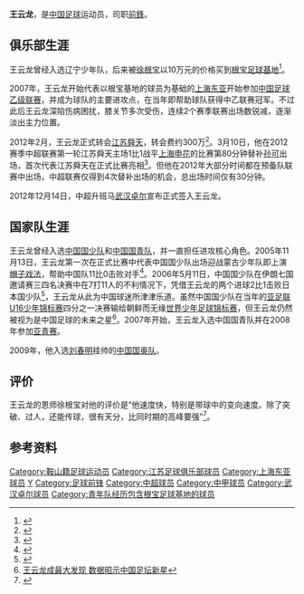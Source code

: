 {{Otheruses|subject=一位足球运动员|other=同名人物|王云龙 (消歧义)}}{{Football player infobox
| playername = 王云龙
| fullname = 王云龙
| englishfullname = Wang Yunlong
| countryofbirth = {{CHN}}
| cityofbirth = [[辽宁|辽宁]][[鞍山|鞍山]]
| dateofbirth = {{birth date and age|1990|2|22}}
| height = {{height|m=1.70}}
| position = 前锋/前腰
| currentclub = [[浙江毅腾|浙江毅腾]]  
| clubnumber = 22
| youthyears1 = 2004-05
| youthclubs1 = 根宝足球学校
| years1 = 2006-2011年     | clubs1 = [[上海东亚|上海东亚]]                        | caps1 = 49       | goals1 = 7
| years2 = 2012年          | clubs2 = [[江苏舜天足球俱乐部|江苏舜天]]                        | caps2 = 4        | goals2 = 0
| years3 = 2013-2014年     | clubs3 = [[武汉卓尔职业足球俱乐部|武汉卓尔]] | caps3 = 15       | goals3 = 0
| years4 = 2014年          | clubs4 = →[[江西联盛|江西联盛]]（租借）              | caps4 = 17       | goals4 = 8
| years5 = 2015-2016年     | clubs5 = [[内蒙古中优|内蒙古中优]]                      | caps5 = 26       | goals5 = 6
| years6 = 2017-           | clubs6 = [[浙江毅腾|浙江毅腾]]                        | caps6 =          | goals6 = 
| nationalyears1 =2005-2006
| nationalteam1 =[[中国国少队|中国国少队]]
| nationalcaps1= 
| nationalgoals1 = 
| nationalyears2 =2007-2008
| nationalteam2 =[[中国国青队|中国国青队]]
| nationalcaps2= 
| nationalgoals2 = 
| nationalyears3 =2009-2010
| nationalteam3 =[[中国国奥队|中国国奥队]]
| nationalcaps3= 
| nationalgoals3 = 
| pcupdate = 2014年11月3日 |
| ntupdate =  |
|}}
'''王云龙'''{{BD|1990年|2月22日|||Wang, Yunlong}}，是[[中国|中国]][[足球|足球]]运动员，司职[[前锋_(足球)|前鋒]]。

==俱乐部生涯==
王云龙曾经入选辽宁少年队，后来被[[徐根宝|徐根宝]]以10万元的价格买到[[根宝足球基地|根宝足球基地]]<ref>{{Cite web |url=http://cnsoccer.titan24.com/2009-08-21/42761.html |title=王云龙10万被徐根宝挖走:这个身高对踢球影响不了 |access-date=2009-12-30 |archive-date=2012-05-30 |archive-url=https://web.archive.org/web/20120530174241/http://cnsoccer.titan24.com/2009-08-21/42761.html |dead-url=no }}</ref>。

2007年，王云龙开始代表以根宝基地的球员为基础的[[上海东亚足球俱乐部|上海东亚]]开始参加[[中国足球乙级联赛|中国足球乙级联赛]]，并成为球队的主要进攻点，在当年即帮助球队获得中乙联赛冠军。不过此后王云龙深陷伤病困扰，膝关节多次受伤，连续2个赛季联赛出场数锐减，逐渐淡出主力位置。

2012年2月，王云龙正式转会[[江苏舜天足球俱乐部|江苏舜天]]，转会费约300万<ref>{{Cite web |url=http://sports.sina.com.cn/j/2012-02-02/19375927753.shtml |title=江苏舜天官方宣布内援第二签 前东亚90后新星加盟 |accessdate=2012-02-02 |archive-date=2012-02-05 |archive-url=https://web.archive.org/web/20120205062715/http://sports.sina.com.cn/j/2012-02-02/19375927753.shtml |dead-url=no }}</ref>。3月10日，他在2012赛季中超联赛第一轮江苏舜天主场1比1战平[[上海申花|上海申花]]的比赛第80分钟替补[[孙可|孙可]]出场，首次代表江苏舜天在正式比赛亮相<ref>{{Cite web |url=http://sports.163.com/12/0310/21/7S9172J400051C89.html |title=中超-阿内尔卡休战乔尔首秀救主 申花1-1平舜天 |accessdate=2012-11-15 |archive-date=2012-11-11 |archive-url=https://web.archive.org/web/20121111115328/http://sports.163.com/12/0310/21/7S9172J400051C89.html |dead-url=no }}</ref>。但他在2012年大部分时间都在预备队联赛中出场，中超联赛仅得到4次替补出场的机会，总出场时间仅有30分钟。

2012年12月14日，中超升班马[[武汉卓尔职业足球俱乐部|武汉卓尔]]宣布正式签入王云龙。

==国家队生涯==
王云龙曾经入选[[中国国少队|中国国少队]]和[[中国国青队|中国国青队]]，并一直担任进攻核心角色。2005年11月13日，王云龙第一次在正式比赛中代表中国国少队出场迎战蒙古少年队即上演[[帽子戏法|帽子戏法]]，帮助中国队11比0击败对手<ref>{{Cite web |url=http://www.cctv.com/news/sports/football/chinateam/20051114/100221.shtml |title=张浩独进5球 国少队11比0猛灌蒙古 |accessdate=2009-12-30 |archive-date=2005-11-24 |archive-url=https://web.archive.org/web/20051124170253/http://www.cctv.com/news/sports/football/chinateam/20051114/100221.shtml |dead-url=no }}</ref>。2006年5月11日，中国国少队在伊朗七国邀请赛三四名决赛中在7打11人的不利情况下，凭借王云龙的两个进球2比1击败日本国少队<ref>{{Cite web |url=http://sports.163.com/06/0512/10/2GTPQ2VM00051O94.html |title=国少4红牌详细描述 梅开二度王云龙专克日本 |access-date=2009-12-30 |archive-url=https://web.archive.org/web/20070311011400/http://sports.163.com/06/0512/10/2GTPQ2VM00051O94.html |archive-date=2007-03-11 |dead-url=yes }}</ref>，王云龙从此为中国球迷所津津乐道。虽然中国国少队在当年的[[亚足联U16少年锦标赛|亚足联U16少年锦标赛]]四分之一决赛输给朝鲜而无缘[[世界少年足球锦标赛|世界少年足球锦标赛]]，但王云龙仍然被视为是中国足球的未来之星<ref>[http://news.dayoo.com/sports/gb/content/2006-09/14/content_2632667.htm 王云龙成最大发现 数据昭示中国足坛新星]{{dead link|date=2018年3月 |bot=InternetArchiveBot |fix-attempted=yes }}</ref>。2007年开始，王云龙入选中国国青队并在2008年参加[[亚足联U19青年锦标赛|亚青赛]]。

2009年，他入选[[刘春明_(足球运动员)|刘春明]]挂帅的[[中国国奥队|中国国奥队]]。

==评价==
王云龙的恩师徐根宝对他的评价是“他速度快，特别是带球中的变向速度。除了突破、过人，还能传球，很有天分，比同时期的高峰要强”<ref>{{Cite web |url=http://sports.sohu.com/20050825/n226785007.shtml |title=根宝的“宝”--记根宝足球队的“希望之星” |access-date=2009-12-30 |archive-date=2019-08-15 |archive-url=https://web.archive.org/web/20190815103858/http://sports.sohu.com/20050825/n226785007.shtml |dead-url=no }}</ref>。

==参考资料==
{{reflist}}

{{2010年上海東亞名单}}
{{2011年中甲分类名单东亚}}
{{2012年中超分类名单江苏}}
{{2013年中超分类名单武汉}}
{{2014年中乙分类名单江西联盛}}
{{2015年中甲分类名单内蒙古}}
{{2016年中甲分类名单内蒙古}}
{{2017年中甲分类名单浙江毅腾}}
{{2018年中乙分类名单苏州}}
{{2010年亞運會男子足球中國參賽名單}}

{{DEFAULTSORT:WANG Yunlong}}
[[Category:鞍山籍足球运动员|Category:鞍山籍足球运动员]]
[[Category:江苏足球俱乐部球员|Category:江苏足球俱乐部球员]]
[[Category:上海东亚球员|Category:上海东亚球员]]
[[Category:王姓|Y]]
[[Category:足球前锋|Category:足球前锋]]
[[Category:中超球员|Category:中超球员]]
[[Category:中甲球员|Category:中甲球员]]
[[Category:武汉卓尔球员|Category:武汉卓尔球员]]
[[Category:青年队经历包含根宝足球基地的球员|Category:青年队经历包含根宝足球基地的球员]]